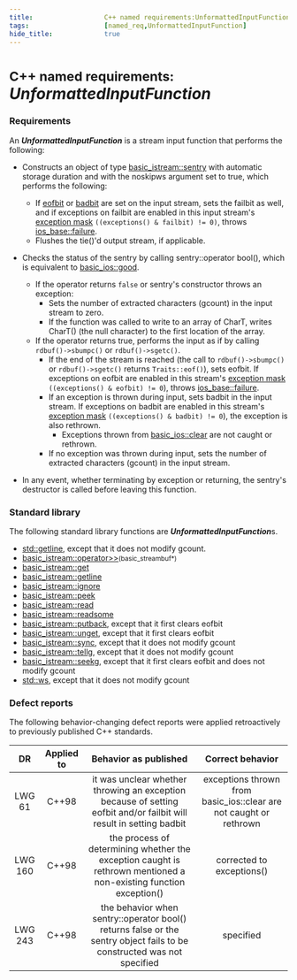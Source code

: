 ```yaml
---
title:                  C++ named requirements:UnformattedInputFunction
tags:                   [named_req,UnformattedInputFunction]
hide_title:             true
---
```



# <small>C++ named requirements:</small> *UnformattedInputFunction*

### Requirements
An ***UnformattedInputFunction*** is a stream input function that performs the following:

* Constructs an object of type [basic_istream::sentry](/docs/std/io/basic_istream/sentry) 
with automatic storage duration and with the noskipws argument set to <a>true</a>, which performs the following:
    * If [eofbit](/docs/std/io/ios_base/iostate) or [badbit](/docs/std/io/ios_base/iostate) are set on the input stream, sets the failbit as well, 
    and if exceptions on failbit are enabled in this input stream's [exception mask](/docs/std/io/basic_ios/exceptions) `((exceptions() & failbit) != 0)`, 
    throws [ios_base::failure](/docs/std/io/ios_base/failure).
    * Flushes the tie()'d output stream, if applicable.

* Checks the status of the sentry by calling sentry::operator bool(), which is equivalent to [basic_ios::good](/docs/std/io/ios_base/good).
    * If the operator returns `false` or sentry's constructor throws an exception:
        * Sets the number of extracted characters (gcount) in the input stream to zero.
        * If the function was called to write to an array of CharT, writes CharT() (the null character) to the first location of the array.
    * If the operator returns <a>true</a>, performs the input as if by calling `rdbuf()->sbumpc()` or `rdbuf()->sgetc()`.
        * If the end of the stream is reached (the call to `rdbuf()->sbumpc()` or `rdbuf()->sgetc()` returns `Traits::eof()`), sets eofbit. 
        If exceptions on eofbit are enabled in this stream's 
        [exception mask](/docs/std/io/basic_ios/exceptions) `((exceptions() & eofbit) != 0`), throws [ios_base::failure](/docs/std/io/ios_base/failure).
        * If an exception is thrown during input, sets badbit in the input stream. 
        If exceptions on badbit are enabled in this stream's [exception mask](/docs/std/io/basic_ios/exceptions) `((exceptions() & badbit) != 0`), the exception is also rethrown.
            * Exceptions thrown from [basic_ios::clear](/docs/std/io/ios_base/clear) are not caught or rethrown.
        * If no exception was thrown during input, sets the number of extracted characters (gcount) in the input stream.

* In any event, whether terminating by exception or returning, the sentry's destructor is called before leaving this function.

### Standard library

The following standard library functions are ***UnformattedInputFunction***s.

* [std::getline](/docs/std/containers/strings/string#inputoutput), except that it does not modify gcount.
* [basic_istream::operator>>](/docs/std/io/basic_istream/operator_gtgt)<small>(basic_streambuf*)</small>
* [basic_istream::get](/docs/std/io/basic_istream/get)
* [basic_istream::getline](/docs/std/io/basic_istream/getline)
* [basic_istream::ignore](/docs/std/io/basic_istream/ignore)
* [basic_istream::peek](/docs/std/io/basic_istream/peek)
* [basic_istream::read](/docs/std/io/basic_istream/read)
* [basic_istream::readsome](/docs/std/io/basic_istream/readsome)
* [basic_istream::putback](/docs/std/io/basic_istream/putback), except that it first clears eofbit
* [basic_istream::unget](/docs/std/io/basic_istream/unget), except that it first clears eofbit
* [basic_istream::sync](/docs/std/io/basic_istream/sync), except that it does not modify gcount
* [basic_istream::tellg](/docs/std/io/basic_istream/tellg), except that it does not modify gcount
* [basic_istream::seekg](/docs/std/io/basic_istream/seekg), except that it first clears eofbit and does not modify gcount
* [std::ws](/docs/std/io/manip/ws), except that it does not modify gcount

### Defect reports
The following behavior-changing defect reports were applied retroactively to previously published C++ standards.

|    DR   | Applied to |                                                  Behavior as published                                                 |                          Correct behavior                          |
|:-------:|:----------:|:----------------------------------------------------------------------------------------------------------------------:|:------------------------------------------------------------------:|
| LWG 61  | C++98      | it was unclear whether throwing an exception because of setting eofbit and/or failbit will result in setting badbit    | exceptions thrown from basic_ios::clear are not caught or rethrown |
| LWG 160 | C++98      | the process of determining whether the exception caught is rethrown mentioned a non-existing function exception()      | corrected to exceptions()                                          |
| LWG 243 | C++98      | the behavior when sentry::operator bool() returns false or the sentry object fails to be constructed was not specified | specified                                                          |
